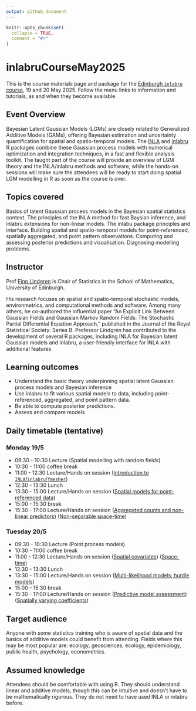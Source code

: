 ```yaml
---
output: github_document
---
```


<!-- README.md is generated from README.Rmd. Please edit that file -->

```r
knitr::opts_chunk$set(
  collapse = TRUE,
  comment = "#>"
)
```

# inlabruCourseMay2025

<!-- badges: start -->
<!-- badges: end -->

This is the course materials page and package for the
[Edinburgh `inlabru` course](https://centreforstatistics.maths.ed.ac.uk/events/upcoming-events/inlabru),
19 and 20 May 2025. Follow the menu links to information and tutorials, as and
when they become available.

## Event Overview

Bayesian Latent Gaussian Models (LGMs) are closely related to Generalized Additive Models (GAMs), offering Bayesian estimation and uncertainty quantification for spatial and spatio-temporal models. The [INLA](https://www.r-inla.org/) and [inlabru](https://inlabru-org.github.io/inlabru/) R packages combine these Gaussian process models with numerical optimization and integration techniques, in a fast and flexible analysis toolkit. The taught part of the course will provide an overview of LGM theory and the INLA/inlabru methods and software, while the hands-on sessions will make sure the attendees will be ready to start doing spatial LGM modelling in R as soon as the course is over.

## Topics covered

Basics of latent Gaussian process models in the Bayesian spatial statistics context. The principles of the INLA method for fast Baysian inference, and inlabru extensions for non-linear models. The inlabu package principles and interface. Building spatial and spatio-temporal models for point-referenced, spatially aggregated, and point pattern observations. Computing and assessing posterior predictions and visualisation. Diagnosing modelling problems.

## Instructor

Prof [Finn Lindgren](https://www.maths.ed.ac.uk/~flindgre/) is Chair of Statistics in the School of Mathematics, University of Edinburgh. 

His research focuses on spatial and spatio-temporal stochastic models, environmetrics, and computational methods and software. Among many others, he co-authored the influential paper “An Explicit Link Between Gaussian Fields and Gaussian Markov Random Fields: The Stochastic Partial Differential Equation Approach,” published in the Journal of the Royal Statistical Society: Series B. Professor Lindgren has contributed to the development of several R packages, including INLA for Bayesian latent Gaussian models and inlabru, a user-friendly interface for INLA with additional features

## Learning outcomes

- Understand the basic theory underpinning spatial latent Gaussian process models and Bayesian inference
- Use inlabru to fit various spatial models to data, including point-referenced, aggregated, and point pattern data.
- Be able to compute posterior predictions.
- Assess and compare models

## Daily timetable (tentative)

### Monday 19/5

- 09:30 - 10:30  Lecture (Spatial modelling with random fields)
- 10:30 - 11:00  coffee break
- 11:00 - 12:30  Lecture/Hands on session ([Introduction to `INLA`/`inlabru`/`fmesher`](articles/random_fields_1d.html))
- 12:30 - 13:30  Lunch
- 13:30 - 15:00  Lecture/Hands on session ([Spatial models for point-referenced data](articles/random_fields_2d.html))
- 15:00 - 15:30  break
- 15:30 - 17:00  Lecture/Hands on session
  ([Aggregated counts and non-linear predictors](articles/aggregated_counts_1d.html))
  ([Non-separable space-time](articles/nonseparable_spacetime.html))

### Tuesday 20/5

- 09:30 - 10:30  Lecture (Point process models)
- 10:30 - 11:00  coffee break
- 11:00 - 12:30  Lecture/Hands on session
  ([Spatial covariates](articles/lgcp_2d_covars.html))
  ([Space-time](articles/lgcp_2d_spatiotemporal.html))
- 12:30 - 13:30  Lunch
- 13:30 - 15:00  Lecture/Hands on session
  ([Multi-likelihood models; hurdle models](https://inlabru-org.github.io/inlabru/articles/zip_zap_models.html))
- 15:00 - 15:30  break
- 15:30 - 17:00  Lecture/Hands on session
  ([Predictive model assessment](https://inlabru-org.github.io/inlabru/articles/prediction_scores.html))
  ([Spatially varying coefficients](https://inlabru-org.github.io/inlabru/articles/zip_zap_models.html))

## Target audience

Anyone with some statistics training who is aware of spatial data and the basics of additive models could benefit from attending. Fields where this may be most popular are: ecology, geosciences, ecology, epidemiology, public health, psychology, econometrics.

## Assumed knowledge

Attendees should be comfortable with using R. They should understand linear and additive models, though this can be intuitive and doesn’t have to be mathematically rigorous. They do not need to have used INLA or inlabru before.
